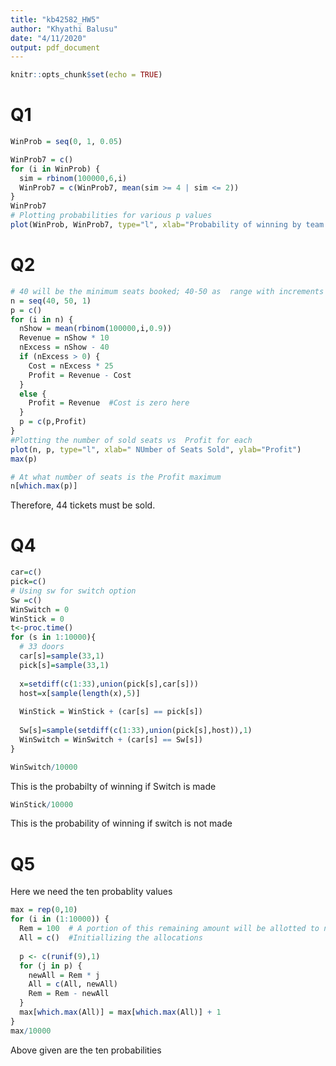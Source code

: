 ```yaml
---
title: "kb42582_HW5"
author: "Khyathi Balusu"
date: "4/11/2020"
output: pdf_document
---
```


```r
knitr::opts_chunk$set(echo = TRUE)
```

# Q1

```r
WinProb = seq(0, 1, 0.05)

WinProb7 = c()
for (i in WinProb) {
  sim = rbinom(100000,6,i)
  WinProb7 = c(WinProb7, mean(sim >= 4 | sim <= 2))
}
WinProb7
# Plotting probabilities for various p values
plot(WinProb, WinProb7, type="l", xlab="Probability of winning by team A", ylab="Probability of series being decided before 7th game")
```

# Q2
```r
# 40 will be the minimum seats booked; 40-50 as  range with increments of 1
n = seq(40, 50, 1)
p = c()
for (i in n) {
  nShow = mean(rbinom(100000,i,0.9))
  Revenue = nShow * 10
  nExcess = nShow - 40
  if (nExcess > 0) {
    Cost = nExcess * 25
    Profit = Revenue - Cost
  } 
  else {
    Profit = Revenue  #Cost is zero here
  }
  p = c(p,Profit)
}
#Plotting the number of sold seats vs  Profit for each
plot(n, p, type="l", xlab=" NUmber of Seats Sold", ylab="Profit")
max(p)
```

```r
# At what number of seats is the Profit maximum
n[which.max(p)]
```

Therefore, 44 tickets must be sold.

# Q4
```r
car=c()
pick=c()
# Using sw for switch option
Sw =c() 
WinSwitch = 0
WinStick = 0
t<-proc.time()
for (s in 1:10000){
  # 33 doors
  car[s]=sample(33,1)
  pick[s]=sample(33,1)
  
  x=setdiff(c(1:33),union(pick[s],car[s]))
  host=x[sample(length(x),5)]
  
  WinStick = WinStick + (car[s] == pick[s])
  
  Sw[s]=sample(setdiff(c(1:33),union(pick[s],host)),1)
  WinSwitch = WinSwitch + (car[s] == Sw[s])
}
```

```r
WinSwitch/10000
```

This is the probabilty of winning if Switch is made

```r
WinStick/10000
```

This is the probability of winning if switch is not made

# Q5
Here we need the ten probablity values
```r
max = rep(0,10)
for (i in (1:10000)) {
  Rem = 100  # A portion of this remaining amount will be allotted to next person and   so on
  All = c()  #Initiallizing the allocations
  
  p <- c(runif(9),1)
  for (j in p) {
    newAll = Rem * j
    All = c(All, newAll)
    Rem = Rem - newAll
  }
  max[which.max(All)] = max[which.max(All)] + 1
}
max/10000
```

Above given are the ten probabilities